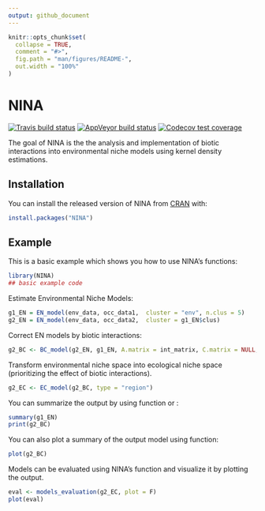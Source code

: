 ```yaml
---
output: github_document
---
```


<!-- README.md is generated from README.Rmd. Please edit that file -->

```r
knitr::opts_chunk$set(
  collapse = TRUE,
  comment = "#>",
  fig.path = "man/figures/README-",
  out.width = "100%"
)
```

# NINA

<!-- badges: start -->
[![Travis build status](https://travis-ci.com/agarciaEE/NINA.svg?branch=main)](https://travis-ci.com/agarciaEE/NINA)
[![AppVeyor build status](https://ci.appveyor.com/api/projects/status/github/agarciaEE/NINA?branch=main&svg=true)](https://ci.appveyor.com/project/agarciaEE/NINA)
[![Codecov test coverage](https://codecov.io/gh/agarciaEE/NINA/branch/main/graph/badge.svg)](https://codecov.io/gh/agarciaEE/NINA?branch=main)
<!-- badges: end -->

The goal of NINA is the the analysis and implementation of biotic interactions into environmental niche models using kernel density estimations. 

## Installation

You can install the released version of NINA from [CRAN](https://CRAN.R-project.org) with:

``` r
install.packages("NINA")
```

## Example

This is a basic example which shows you how to use NINA's functions:

```r
library(NINA)
## basic example code
```

Estimate Environmental Niche Models:

```r
g1_EN = EN_model(env_data, occ_data1,  cluster = "env", n.clus = 5)
g2_EN = EN_model(env_data, occ_data2,  cluster = g1_EN$clus)
```

Correct EN models by biotic interactions:

```r
g2_BC <- BC_model(g2_EN, g1_EN, A.matrix = int_matrix, C.matrix = NULL, type = "region")

```

Transform environmental niche space into ecological niche space (prioritizing the effect of biotic interactions).

```r
g2_EC <- EC_model(g2_BC, type = "region")
```

You can summarize the output by using \code{summary()} function or \code{print()}:
```r
summary(g1_EN)
print(g2_BC)
```

You can also plot a summary of the output model using \code{plot()} function:

```r
plot(g2_BC)
```

Models can be evaluated using NINA's function \code{models_evaluation()} and visualize it by plotting the output.

```r
eval <- models_evaluation(g2_EC, plot = F)
plot(eval)
````

